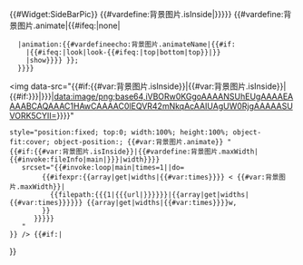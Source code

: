 <includeonly><templatestyles src="Template:背景图片/page.css" />{{#Widget:SideBarPic}}<!--
-->{{#vardefine:背景图片.isInside|{{filepath:{{{1|{{{url|}}}}}}}}}}<!--
-->{{array|new|name=widths|1920|1680|1600|1400|1366|1360|1280|1024|800}}<!--
-->{{#vardefine:背景图片.animate|{{#ifeq:{{{animate|show}}}|none|
   |animation:{{#vardefineecho:背景图片.animateName|{{#if:{{{animate|}}}
     |{{#ifeq:{{{animate|}}}|look|look-{{#ifeq:{{{position|}}}|top|bottom|top}}|{{{animate|}}}}}
     |show}}}} {{{action|{{#switch:{{#var:背景图片.animateName}}|show=2s|shrink=4s ease-out|clear=2s|appear|look|look-top|look-bottom=5s ease|#default=2s}}}}};
   }}}}<!--
--><div><!--
--><div class="nomobile sidebar-character" style="width:100%; height:100%; top:0; left:0; z-index:-3;" data-displaylogo="{{#ifeq:{{{displaylogo|yes}}}|no|no|yes}}"><!--
--><div style="position:fixed; top:0; left:0; width:100%; height:100%; background:{{{color|transparent}}}; {{#var:背景图片.animate}}"></div><!-- 背景颜色
--><img data-src="{{#if:{{#var:背景图片.isInside}}|{{#var:背景图片.isInside}}|{{#if:{{{1|{{{url|}}}}}}|{{{1|{{{url|}}}}}}|data:image/png;base64,iVBORw0KGgoAAAANSUhEUgAAAAEAAAABCAQAAAC1HAwCAAAAC0lEQVR42mNkqAcAAIUAgUW0RjgAAAAASUVORK5CYII=}}}}"
 style="position:fixed; top:0; width:100%; height:100%; object-fit:cover; object-position:{{{position|center center}}}; {{#var:背景图片.animate}} {{{style|}}}"
 {{#if:{{#var:背景图片.isInside}}|{{#vardefine:背景图片.maxWidth|{{#invoke:fileInfo|main|{{{1|{{{url|}}}}}}|width}}}}
    srcset="{{#invoke:loop|main|times=1|{{array|get|widths|count}}|do=<nowiki> 
        {{#ifexpr:{{array|get|widths|{{#var:times}}}} < {{#var:背景图片.maxWidth}}|
          {{filepath:{{{1|{{{url|}}}}}}|{{array|get|widths|{{#var:times}}}}}} {{array|get|widths|{{#var:times}}}}w,
        }}
      </nowiki>}}{{filepath:{{{1|{{{url|}}}}}}}}
    "
 }} /><!-- 图片
-->{{#if:{{{make|}}}|<div style="position:fixed; top:0; width:100%; height:100%; {{{make|}}}; {{#var:背景图片.animate}}"></div>}}<!-- make
--><div style="position:fixed; top:0; width:100%; height:100%; background:{{{shadeColor|white}}}; opacity:{{{shade|0}}}; {{#var:背景图片.animate}}"></div><!-- shade
--></div></div><!--
-->{{#if:{{{logo-url|}}}|<span id="wglogo" class="nomobile" data-background-position="{{{logo-position|}}}" data-background-size="{{#switch:{{{logo-size|}}}|false|False=|#default={{{logo-size|}}}}}" data-background-image="{{#if:{{filepath:{{PAGENAME:{{{logo-url|ZhMoegirl15.2.png}}}}}}}|{{filepath:{{PAGENAME:{{{logo-url|ZhMoegirl15.2.png}}}}}}}|{{{logo-url|ZhMoegirl15.2.png}}}}}"></span>{{#Widget:Wglogo}}}}<!-- 替换logo
--></includeonly><noinclude>[[分类:影响页面内容的模板]][[分类:使用模板样式的模板]]{{doc}}</noinclude>
